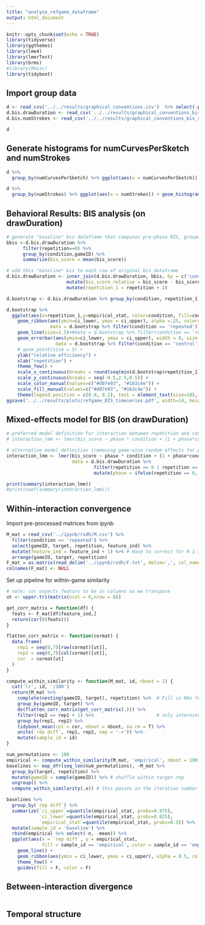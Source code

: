```yaml
---
title: "analyze_refgame_dataframe"
output: html_document
---
```


```r
knitr::opts_chunk$set(echo = TRUE)
library(tidyverse)
library(ggthemes)
library(lme4)
library(lmerTest)
library(brms)
#library(Rmisc)
library(tidyboot)
```

## Import group data

```r
d <- read_csv('../../results/graphical_conventions.csv')  %>% select(-png)
d.bis.drawDuration <- read_csv('../../results/graphical_conventions_bis_score_drawDuration.csv')  %>% select(-X1)
d.bis.numStrokes <- read_csv('../../results/graphical_conventions_bis_score_numStrokes.csv') %>% select(-X1)
```

```r
d
```

## Generate histograms for numCurvesPerSketch and numStrokes 

```r
d %>% 
  group_by(numCurvesPerSketch) %>% ggplot(aes(x = numCurvesPerSketch)) + geom_histogram()
```

```r
d %>% 
  group_by(numStrokes) %>% ggplot(aes(x = numStrokes)) + geom_histogram()
```

## Behavioral Results: BIS analysis (on drawDuration)

```r
# generate "baseline" bis dataframe that computes pre-phase BIS, grouped by condition and gameID
bbis <-d.bis.drawDuration %>%
      filter(repetition==0) %>%
      group_by(condition,gameID) %>%
      summarize(bis_score = mean(bis_score))

# add this "baseline" bis to each row of original bis dataframe
d.bis.drawDuration <- inner_join(d.bis.drawDuration, bbis, by = c('condition','gameID'), suffix = c("","_baseline")) %>%
                      mutate(bis_score_relative = bis_score - bis_score_baseline) %>%
                      mutate(repetition_1 = repetition + 1)
```

```r
d.bootstrap <- d.bis.drawDuration %>% group_by(condition, repetition_1) %>% tidyboot_mean(column=bis_score_relative)

d.bootstrap %>%
  ggplot(aes(x=repetition_1,y=empirical_stat, color=condition, fill=condition)) + 
    geom_ribbon(aes(ymin=ci_lower, ymax = ci_upper), alpha =.25, color=NA,
                data = d.bootstrap %>% filter(condition == 'repeated')) + # position = dodge, 
    geom_line(size=1.5)+#data = d.bootstrap %>% filter(condition == 'repeated')) + 
    geom_errorbar(aes(ymin=ci_lower, ymax = ci_upper), width = 0, size = 1.5,
                  data = d.bootstrap %>% filter(condition == 'control')) + 
    # geom_point(size = 5) + 
    ylab("relative efficiency") +
    xlab("repetition") +
    theme_few() +
    scale_x_continuous(breaks = round(seq(min(d.bootstrap$repetition_1), max(d.bootstrap$repetition_1), by =1),1)) + 
    scale_y_continuous(breaks = seq(-0.5,2.5,0.5)) +
    scale_color_manual(values=c("#d07e93", "#163c4e")) + 
    scale_fill_manual(values=c("#d07e93", "#163c4e")) + 
    theme(legend.position = c(0.8, 0.2), text = element_text(size=18), element_line(size=1), element_rect(size=2, color="#00000"))
ggsave('../../results/plots/refgame_BIS_timeseries.pdf', width=14, height = 10, units='cm')

```

## Mixed-effects model for BIS (on drawDuration)

```r
# preferred model definition for interaction between repetition and condition for bis -- has right syntax but doesn't converge
# interaction_lmm <- lmer(bis_score ~ phase * condition + (1 + phase*condition | target) + (1 + phase*condition | gameID)

# alternative model definition (removing game-wise random effects for phase*condition interaction)
interaction_lmm <- lmer(bis_score ~ phase * condition + (1 + phase*condition | target), 
                        data = d.bis.drawDuration %>%
                                filter(repetition == 0 | repetition == 7) %>% 
                                mutate(phase = ifelse(repetition == 0, 'pre', 'post'))) 

print(summary(interaction_lmm))
#print(coef(summary(interaction_lmm)))
```

## Within-interaction convergence

Import pre-processed matrices from ipynb

```r
M_mat = read_csv('../ipynb/rxdh/M.csv') %>%
  filter(condition == 'repeated') %>%
  select(gameID, target, repetition, feature_ind) %>%
  mutate(feature_ind = feature_ind + 1) %>% # Have to correct for R 1-indexing...
  arrange(gameID, target, repetition) 
F_mat = as.matrix(read_delim('../ipynb/rxdh/F.txt', delim=',', col_names=F))
colnames(F_mat) <- NULL
```

Set up pipeline for within-game similarity

```r
# note: cor expects featurs to be in columns so we transpose
ut <- upper.tri(matrix(ncol = 8,nrow = 8))

get_corr_matrix = function(df) {
  feats <- F_mat[df$feature_ind,]
  return(cor(t(feats)))
}

flatten_corr_matrix <- function(cormat) {
  data.frame(
    rep1 = seq(0,7)[row(cormat)[ut]],
    rep2 = seq(0,7)[col(cormat)[ut]],
    cor  = cormat[ut]
  )
}

compute_within_similarity <- function(M_mat, id, nboot = 1) {
  cat('\r', id, '/100')
  return(M_mat %>%
    complete(nesting(gameID, target), repetition) %>%  # Fill in NAs for missing repetitions
    group_by(gameID, target) %>%
    do(flatten_corr_matrix(get_corr_matrix(.))) %>%
    filter(rep2 == rep1 + 1) %>%                       # only interested in successive reps
    group_by(rep1, rep2) %>%
    tidyboot_mean(col = cor, nboot = nboot, na.rm = T) %>%
    unite(`rep diff`, rep1, rep2, sep = '->')) %>%
    mutate(sample_id = id)
}
```

```r
num_permutations <- 100
empirical <- compute_within_similarity(M_mat, 'empirical', nboot = 100)
baselines <- map_dfr(seq_len(num_permutations), ~M_mat %>%
  group_by(target, repetition) %>%
  mutate(gameID = sample(gameID)) %>% # shuffle within target-rep 
  ungroup() %>%
  compute_within_similarity(.x)) # this passes in the iteration number
```

```r
baselines %>% 
  group_by(`rep diff`) %>% 
  summarize(`ci_upper`=quantile(empirical_stat, probs=0.975),
            `ci_lower`=quantile(empirical_stat, probs=0.025),
            `empirical_stat`=quantile(empirical_stat, probs=0.5)) %>%
  mutate(sample_id = 'baseline') %>%
  rbind(empirical %>% select(-n, -mean)) %>%
  ggplot(aes(x = `rep diff`, y = empirical_stat, 
             fill = sample_id == 'empirical', color = sample_id == 'empirical', group = sample_id)) +
    geom_line() +
    geom_ribbon(aes(ymin = ci_lower, ymax = ci_upper), alpha = 0.5, color = NA ) + #data = empirical, 
    theme_few() +
    guides(fill = F, color = F)
```

## Between-interaction divergence 

```r


```

## Temporal structure 

```r


```
